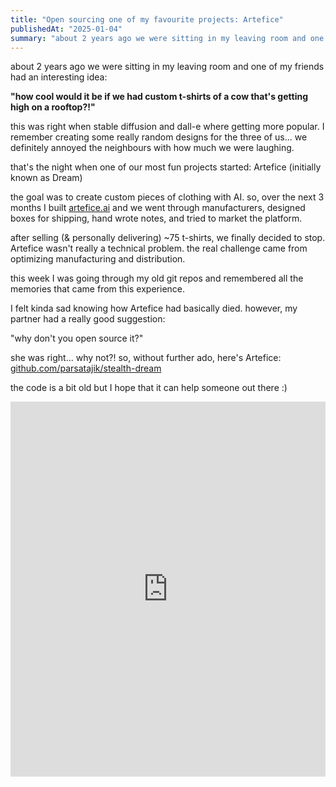 ```yaml
---
title: "Open sourcing one of my favourite projects: Artefice"
publishedAt: "2025-01-04"
summary: "about 2 years ago we were sitting in my leaving room and one of my friends had an interesting idea..."
---
```


about 2 years ago we were sitting in my leaving room and one of my friends had an interesting idea:

**"how cool would it be if we had custom t-shirts of a cow that's getting high on a rooftop?!"**

this was right when stable diffusion and dall-e where getting more popular. I remember creating some really random designs for the three of us... we definitely annoyed the neighbours with how much we were laughing.

that's the night when one of our most fun projects started: Artefice (initially known as Dream)

the goal was to create custom pieces of clothing with AI. so, over the next 3 months I built [artefice.ai](http://artefice.ai) and we went through manufacturers, designed boxes for shipping, hand wrote notes, and tried to market the platform.

after selling (& personally delivering) ~75 t-shirts, we finally decided to stop. Artefice wasn't really a technical problem. the real challenge came from optimizing manufacturing and distribution.

this week I was going through my old git repos and remembered all the memories that came from this experience.

I felt kinda sad knowing how Artefice had basically died. however, my partner had a really good suggestion:

"why don't you open source it?"

she was right... why not?! so, without further ado, here's Artefice: [github.com/parsatajik/stealth-dream](https://github.com/parsatajik/stealth-dream)

the code is a bit old but I hope that it can help someone out there :)

<iframe
  src="https://screen.studio/share/WC1lRt9t"
  width="100%"
  height="600px"
  frameBorder="0"
  allowFullScreen
></iframe>
